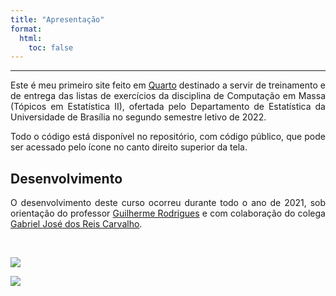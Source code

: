 ```yaml
---
title: "Apresentação"
format:
  html:
    toc: false
---
```


<style>
body {
text-align: justify}
</style>

---

Este é meu primeiro site feito em [Quarto](https://quarto.org/) destinado a servir de treinamento e de entrega das listas de exercícios da disciplina de Computação em Massa (Tópicos em Estatística II), ofertada pelo Departamento de Estatística da Universidade de Brasília no segundo semestre letivo de 2022.

Todo o código está disponível no repositório, com código público, que pode ser acessado pelo ícone no canto direito superior da tela.

## Desenvolvimento
O desenvolvimento deste curso ocorreu durante todo o ano de 2021, sob orientação do professor [Guilherme Rodrigues](http://lattes.cnpq.br/0809840707861688) e com colaboração do colega [Gabriel José dos Reis Carvalho](http://lattes.cnpq.br/9277239532170179).

<br>

::: {layout="[[-12,5,-5,5,-12]]"}
[![](unb.png)](https://www.unb.br/){width=10%}

[![](logo-est.png)](http://www.est.unb.br/){width=10%}
:::
